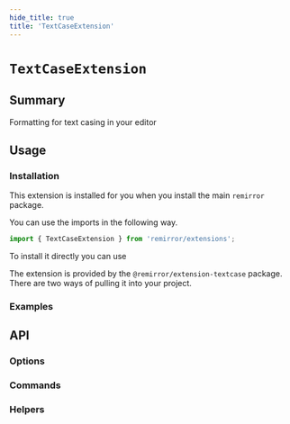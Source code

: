 ```yaml
---
hide_title: true
title: 'TextCaseExtension'
---
```



# `TextCaseExtension`

## Summary

Formatting for text casing in your editor

## Usage

### Installation

This extension is installed for you when you install the main `remirror` package.

You can use the imports in the following way.

```ts
import { TextCaseExtension } from 'remirror/extensions';
```

To install it directly you can use

The extension is provided by the `@remirror/extension-textcase` package. There are two ways of pulling it into your project.

### Examples

<Basic />

## API

### Options

### Commands

### Helpers
